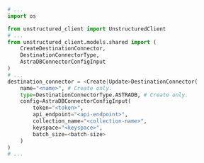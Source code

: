```python Python SDK
# ...
import os

from unstructured_client import UnstructuredClient
# ...
from unstructured_client.models.shared import (
    CreateDestinationConnector,
    DestinationConnectorType,
    AstraDBConnectorConfigInput
)
# ...
destination_connector = <Create|Update>DestinationConnector(
    name="<name>", # Create only.
    type=DestinationConnectorType.ASTRADB, # Create only.
    config=AstraDBConnectorConfigInput(
        token="<token>",
        api_endpoint="<api-endpoint>",
        collection_name="<collection-name>",
        keyspace="<keyspace>",
        batch_size=<batch-size>
    )
)
# ...
```